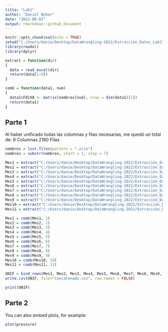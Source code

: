 ```yaml
---
title: "Lab1"
author: "Daniel Behar"
date: "2022-08-03"
output: rmarkdown::github_document
---
```


```r
knitr::opts_chunk$set(echo = TRUE)
setwd("C:/Users/danie/Desktop/DataWrangling-2022/Extracción_Datos_Lab1")
library(readxl)
library(dplyr)
```

```r
extract = function(dir)
{
  data = read_excel(dir)
  return(data[1:8])
}

comb = function(data1, num)
{
  data1$FECHA <- matrix(nombres[num], nrow = dim(data1)[1])
  return(data1)
}
```


## Parte 1

Al haber unificado todas las columnas y filas necesarias, me quedó un total de:
9 Columnas
2180 Filas

```r
nombres = list.files(pattern = ".xlsx")
nombres = substr(nombres, start = 1, stop = 7)

Mes1 = extract("C:/Users/danie/Desktop/DataWrangling-2022/Extracción_Datos_Lab1/01-2018.xlsx")
Mes2 = extract("C:/Users/danie/Desktop/DataWrangling-2022/Extracción_Datos_Lab1/02-2018.xlsx")
Mes3 = extract("C:/Users/danie/Desktop/DataWrangling-2022/Extracción_Datos_Lab1/03-2018.xlsx")
Mes4 = extract("C:/Users/danie/Desktop/DataWrangling-2022/Extracción_Datos_Lab1/04-2018.xlsx")
Mes5 = extract("C:/Users/danie/Desktop/DataWrangling-2022/Extracción_Datos_Lab1/05-2018.xlsx")
Mes6 = extract("C:/Users/danie/Desktop/DataWrangling-2022/Extracción_Datos_Lab1/06-2018.xlsx")
Mes7 = extract("C:/Users/danie/Desktop/DataWrangling-2022/Extracción_Datos_Lab1/07-2018.xlsx")
Mes8 = extract("C:/Users/danie/Desktop/DataWrangling-2022/Extracción_Datos_Lab1/08-2018.xlsx")
Mes9 = extract("C:/Users/danie/Desktop/DataWrangling-2022/Extracción_Datos_Lab1/09-2018.xlsx")
Mes10 = extract("C:/Users/danie/Desktop/DataWrangling-2022/Extracción_Datos_Lab1/10-2018.xlsx")
Mes11 = extract("C:/Users/danie/Desktop/DataWrangling-2022/Extracción_Datos_Lab1/11-2018.xlsx")

Mes1 = comb(Mes1, 1)
Mes2 = comb(Mes2, 2)
Mes3 = comb(Mes3, 3)
Mes4 = comb(Mes4, 4)
Mes5 = comb(Mes5, 5)
Mes6 = comb(Mes6, 6)
Mes7 = comb(Mes7, 7)
Mes8 = comb(Mes8, 8)
Mes9 = comb(Mes9, 9)
Mes10 = comb(Mes10, 10)
Mes11 = comb(Mes11, 11)

UNIF = bind_rows(Mes1, Mes2, Mes3, Mes4, Mes5, Mes6, Mes7, Mes8, Mes9, Mes10, Mes11)
write.csv(UNIF, file="Concatenado.csv", row.names = FALSE)
```

```r
print(UNIF)
```


## Parte 2

You can also embed plots, for example:

```r
plot(pressure)
```

